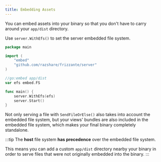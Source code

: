 ```yaml
---
title: Embedding Assets
---
```


You can embed assets into your binary so that you don't have to carry around your `app/dist` directory.

Use `server.WithEfs()` to set the server embedded file system.

```go
package main

import (
    "embed"
    "github.com/razshare/frizzante/server"
)

//go:embed app/dist
var efs embed.FS

func main() {
    server.WithEfs(efs)
    server.Start()
}
```

Not only serving a file with `SendFileOrElse()` also takes into account the embedded file system, but
your views' bundles are also included in the embedded file system, which makes your final binary
completely standalone.

:::tip
The **host** file system **has precedence** over the embedded file system.

This means you can add a custom `app/dist` directory nearby your binary in order to serve
files that were not originally embedded into the binary.
:::
